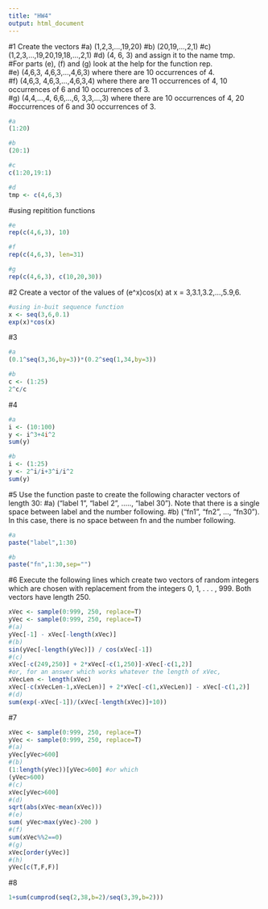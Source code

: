 ```yaml
---
title: "HW4"
output: html_document
---
```

#1 Create	the	vectors
#a) (1,2,3,...,19,20)
#b) (20,19,...,2,1)
#c) (1,2,3,...,19,20,19,18,...,2,1)	
#d) (4,	6,	3)	and	assign	it	to	the	name	tmp.	
#For	parts	(e),	(f)	and	(g)	look	at	the	help	for	the	function	rep.	
#e) (4,6,3,	4,6,3,...,4,6,3)	where	there	are	10	occurrences	of	4.	
#f) (4,6,3,	4,6,3,...,4,6,3,4)	where	there	are	11	occurrences	of	4,	10 occurrences	of	6	and	10	occurrences	of	3.	
#g) (4,4,...,4,	6,6,...,6,	3,3,...,3)	where	there	are	10	occurrences	of	4,	20	
#occurrences	of	6	and	30	occurrences	of	3.	
```R
#a
(1:20)
```

```R
#b
(20:1)
```

```R
#c
c(1:20,19:1)
```

```R
#d
tmp <- c(4,6,3)
```

#using repitition functions
```R
#e
rep(c(4,6,3), 10)
```

```R
#f
rep(c(4,6,3), len=31)
```

```R
#g
rep(c(4,6,3), c(10,20,30))
```

#2 Create	a	vector	of	the	values	of	(e^x)cos(x)	at	x	=	3,3.1,3.2,...,5.9,6.
```R
#using in-buit sequence function
x <- seq(3,6,0.1)
exp(x)*cos(x)
```

#3
```R
#a
(0.1^seq(3,36,by=3))*(0.2^seq(1,34,by=3))
```

```R
#b
c <- (1:25)
2^c/c
```

#4
```R
#a
i <- (10:100)
y <- i^3+4i^2
sum(y)
```

```R
#b
i <- (1:25)
y <- 2^i/i+3^i/i^2
sum(y)
```

#5 Use	the	function	paste	to	create	the	following	character	vectors	of	length	30:
#a) ("label	1",	"label	2",	.....,	"label	30"). Note	that	there	is	a	single	space	 between	label	and	the	number	following.
#b) ("fn1",	"fn2",	...,	"fn30").	In	this	case,	there	is	no	space	between	fn and	the	number	following.
```R
#a
paste("label",1:30)
```

```R
#b
paste("fn",1:30,sep="")
```

#6 Execute	the	following	lines	which	create	two	vectors	of	random	integers which	are	chosen	with	replacement	from	the	integers	0,	1,	.	.	.	,	999.	Both	vectors	have	length	250.
```R
xVec <- sample(0:999, 250, replace=T)
yVec <- sample(0:999, 250, replace=T)
#(a) 
yVec[-1] - xVec[-length(xVec)]
#(b) 
sin(yVec[-length(yVec)]) / cos(xVec[-1])
#(c) 
xVec[-c(249,250)] + 2*xVec[-c(1,250)]-xVec[-c(1,2)]
#or, for an answer which works whatever the length of xVec,
xVecLen <- length(xVec)
xVec[-c(xVecLen-1,xVecLen)] + 2*xVec[-c(1,xVecLen)] - xVec[-c(1,2)]
#(d) 
sum(exp(-xVec[-1])/(xVec[-length(xVec)]+10))
```

#7
```R
xVec <- sample(0:999, 250, replace=T)
yVec <- sample(0:999, 250, replace=T)
#(a) 
yVec[yVec>600]
#(b) 
(1:length(yVec))[yVec>600] #or which
(yVec>600)
#(c) 
xVec[yVec>600]
#(d) 
sqrt(abs(xVec-mean(xVec)))
#(e) 
sum( yVec>max(yVec)-200 )
#(f) 
sum(xVec%%2==0)
#(g) 
xVec[order(yVec)]
#(h) 
yVec[c(T,F,F)]
```

#8
```R
1+sum(cumprod(seq(2,38,b=2)/seq(3,39,b=2)))
```

